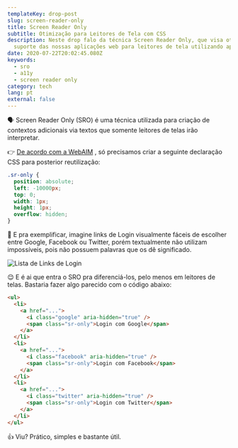 ```yaml
---
templateKey: drop-post
slug: screen-reader-only
title: Screen Reader Only
subtitle: Otimização para Leitores de Tela com CSS
description: Neste drop falo da técnica Screen Reader Only, que visa otimizar o
  suporte das nossas aplicações web para leitores de tela utilizando apenas CSS.
date: 2020-07-22T20:02:45.080Z
keywords:
  - sro
  - a11y
  - screen reader only
category: tech
lang: pt
external: false
---
```



<Drop>

🗣 Screen Reader Only (SRO) é uma técnica utilizada para criação de contextos adicionais via textos que somente leitores de telas irão interpretar.

<p>

  👉 [De acordo com a
  WebAIM](https://webaim.org/techniques/css/invisiblecontent/#offscreen) , só
  precisamos criar a seguinte declaração CSS para posterior reutilização:

</p>

```css
.sr-only {
  position: absolute;
  left: -10000px;
  top: 0;
  width: 1px;
  height: 1px;
  overflow: hidden;
}
```

🤯 E pra exemplificar, imagine links de Login visualmente fáceis de escolher entre Google, Facebook ou Twitter, porém textualmente não utilizam impossíveis, pois não possuem palavras que os dê significado.

![Lista de Links de Login](https://user-images.githubusercontent.com/1680157/87884573-71133780-c9e5-11ea-9357-a2976375ec4d.png)

😌 E é ai que entra o SRO pra diferenciá-los, pelo menos em leitores de telas. Bastaria fazer algo parecido com o código abaixo:

```html
<ul>
  <li>
    <a href="...">
      <i class="google" aria-hidden="true" />
      <span class="sr-only">Login com Google</span>
    </a>
  </li>
  <li>
    <a href="...">
      <i class="facebook" aria-hidden="true" />
      <span class="sr-only">Login com Facebook</span>
    </a>
  </li>
  <li>
    <a href="...">
      <i class="twitter" aria-hidden="true" />
      <span class="sr-only">Login com Twitter</span>
    </a>
  </li>
</ul>
```

👍 Viu? Prático, simples e bastante útil.

</Drop>
